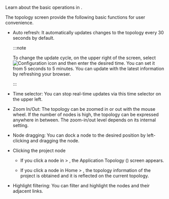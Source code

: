 Learn about the basic operations in <Cmdname sid="side_topology" className="uitext" />.

<ImgLang img="topology-control.png" desc="Basic operations of the application topology" />

The topology screen provide the following basic functions for user convenience.

- Auto refresh: It automatically updates changes to the topology every 30 seconds by default. 

  :::note

  To change the update cycle, on the upper right of the screen, select ![Configuration icon](/img/ico-setting.svg) and then enter the desired time. You can set it from 5 seconds to 5 minutes. You can update with the latest information by refreshing your browser.

  :::

- Time selector: You can stop real-time updates via this time selector on the upper left. 

- Zoom In/Out: The topology can be zoomed in or out with the mouse wheel. If the number of nodes is high, the topology can be expressed anywhere in between. The zoom-in/out level depends on its internal setting.

- Node dragging: You can dock a node to the desired position by left-clicking and dragging the node.

- Clicking the project node

  - If you click a node in <Cmdname sid="side_dashboard" className="uitext" /> &gt; <Cmdname sid="side_appTopology" className="uitext" />, the Application Topology (<Cmdname sid="side_instanceTopology" className="uitext" />) screen appears.

  - If you click a node in Home &gt; <Cmdname sid="side_integratedTopology" className="uitext" />, the topology information of the project is obtained and it is reflected on the current topology.

- Highlight filtering: You can filter and highlight the nodes and their adjacent links.
